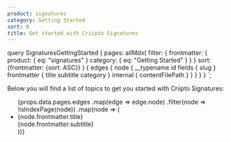 ```yaml
---
product: signatures
category: Getting Started
sort: 0
title: Get started with Criipto Signatures
---
```



  query SignaturesGettingStarted {
    pages: allMdx(
      filter: {
        frontmatter: {
          product: { eq: "signatures" }
          category: { eq: "Getting Started" }
        }
      }
      sort: {frontmatter: {sort: ASC}}
    ) {
      edges {
        node {
          __typename
          id
          fields {
            slug
          }
          frontmatter {
            title
            subtitle
            category
          }
          internal {
            contentFilePath
          }
        }
      }
    }
  }
`;

Below you will find a list of topics to get you started with Criipto Signatures:

<ul>
  {props.data.pages.edges
    .map(edge => edge.node)
    .filter(node => !isIndexPage(node))
    .map(node => (
      <li key={node.id}>
        <Link to={`/${node.fields.slug}/`}>{node.frontmatter.title}</Link>
        <br />
        {node.frontmatter.subtitle}
      </li>
    ))}
</ul>
